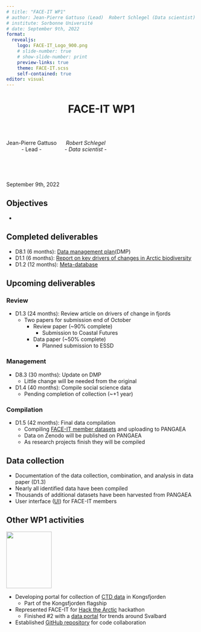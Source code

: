 ```yaml
---
# title: "FACE-IT WP1"
# author: Jean-Pierre Gattuso (Lead)  Robert Schlegel (Data scientist)
# institute: Sorbonne Université
# date: September 9th, 2022
format: 
  revealjs:
    logo: FACE-IT_Logo_900.png
    # slide-number: true
    # show-slide-number: print
    preview-links: true
    theme: FACE-IT.scss
    self-contained: true
editor: visual
---
```


# FACE-IT WP1 {background-color="#008980" style="text-align: center"}

</br>

:::: {.columns}

::: {style="text-align: center"}
Jean-Pierre Gattuso </br> - Lead -  
:::

::: {style="text-align: center"}
_Robert Schlegel  </br>  - Data scientist -_
:::

::::

</br>
</br>

September 9th, 2022

## Objectives

-   

## Completed deliverables

-   D8.1 (6 months): [Data management plan](https://face-it-project.github.io/WP1/DMP_FACE-IT_initial.pdf)(DMP)
-   D1.1 (6 months): [Report on key drivers of changes in Arctic biodiversity](https://face-it-project.github.io/WP1/key_drivers.html)
-   D1.2 (12 months): [Meta-database](https://face-it-project.github.io/WP1/metadatabase.html)

## Upcoming deliverables

<!-- Add top parts of manuscripts (title journal etc) for slides with empty space -->

::: {.panel-tabset}

### Review

-   D1.3 (24 months): Review article on drivers of change in fjords
    -   Two papers for submission end of October
        -   Review paper (\~90% complete)
            -  Submission to Coastal Futures
        -   Data paper (\~50% complete)
            -  Planned submission to ESSD
          
### Management

-   D8.3 (30 months): Update on DMP
    -   Little change will be needed from the original
-   D1.4 (40 months): Compile social science data
    -   Pending completion of collection (\~+1 year)
    
### Compilation

-   D1.5 (42 months): Final data compilation
    -   Compiling [FACE-IT member datasets](https://zenodo.org/communities/face-it/search?page=1&size=20) and uploading to PANGAEA
    -   Data on Zenodo will be published on PANGAEA
    -   As research projects finish they will be compiled

:::

## Data collection

-   Documentation of the data collection, combination, and analysis in data paper (D1.3)
-   Nearly all identified data have been compiled
-   Thousands of additional datasets have been harvested from PANGAEA
    <!-- -   Exception of research cruise and species presence data -->
-   User interface ([UI](https://193.50.85.104:4949/dataAccess/)) for FACE-IT members

## Other WP1 activities

![](Symbol_Kongsfjorden.svg){.absolute top=140 right=140 width="120" height="150"}

-   Developing portal for collection of [CTD data](193.50.85.104:4949/kongCTD/) in Kongsfjorden
    -   Part of the Kongsfjorden flagship
-   Represented FACE-IT for [Hack the Arctic](https://hackthearctic.com/) hackathon
    -   Finished #2 with a [data portal](https://robert-schlegel.shinyapps.io/svalbard/) for trends around Svalbard
-   Established [GitHub repository](https://github.com/FACE-IT-project) for code collaboration

